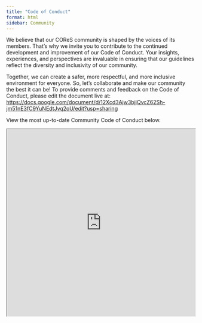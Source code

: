 ```yaml
---
title: "Code of Conduct"
format: html
sidebar: Community
---
```


We believe that our COReS community is shaped by the voices of its members. That’s why we invite you to contribute to the continued development and improvement of our Code of Conduct. Your insights, experiences, and perspectives are invaluable in ensuring that our guidelines reflect the diversity and inclusivity of our community.

Together, we can create a safer, more respectful, and more inclusive environment for everyone. So, let’s collaborate and make our community the best it can be! To provide comments and feedback on the Code of Conduct, please edit the document live at: [https://docs.google.com/document/d/12Xcd3Ajw3bjjQvcZ62Sh-jm51nE3fC9YuNEdtJvq2oU/edit?usp=sharing](https://docs.google.com/document/d/12Xcd3Ajw3bjjQvcZ62Sh-jm51nE3fC9YuNEdtJvq2oU/edit?usp=sharing){target="_blank"}

View the most up-to-date Community Code of Conduct below.

<iframe src="https://docs.google.com/document/d/e/2PACX-1vTeJ826BRhZGg1mVvRV_-7uClQCoVv2rjZ-NCmHtxU2JjXufPfMw7Clpf3b_sQpa5jKECeiXNnlu7eu/pub?embedded=true" allowfullscreen="true" width="100%" height="500px">

</iframe>

